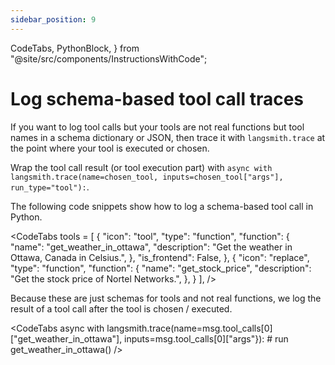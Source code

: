 ```yaml
---
sidebar_position: 9
---
```


  CodeTabs,
  PythonBlock,
} from "@site/src/components/InstructionsWithCode";

# Log schema-based tool call traces

If you want to log tool calls but your tools are not real functions but tool names in a schema dictionary or JSON, then trace it with `langsmith.trace` at the point where your tool is executed or chosen.

Wrap the tool call result (or tool execution part) with `async with langsmith.trace(name=chosen_tool, inputs=chosen_tool["args"], run_type="tool"):`.

The following code snippets show how to log a schema-based tool call in Python.

<CodeTabs
  tools = [
    {
        "icon": "tool",
        "type": "function",
        "function": {
            "name": "get_weather_in_ottawa",
            "description": "Get the weather in Ottawa, Canada in Celsius.",
        },
        "is_frontend": False,
    },
    {
        "icon": "replace",
        "type": "function",
        "function": {
            "name": "get_stock_price",
            "description": "Get the stock price of Nortel Networks.",
        },
    }
    ],
/>

Because these are just schemas for tools and not real functions, we log the result of a tool call after the tool is chosen / executed.

<CodeTabs
  async with langsmith.trace(name=msg.tool_calls[0]["get_weather_in_ottawa"], inputs=msg.tool_calls[0]["args"}):
    # run get_weather_in_ottawa()
/>

